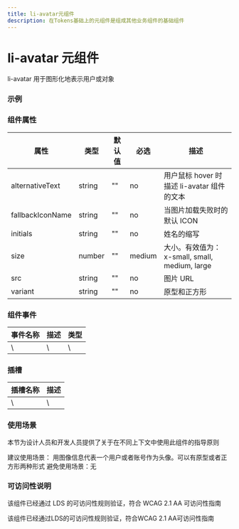 ```yaml
---
title: li-avatar元组件
description: 在Tokens基础上的元组件是组成其他业务组件的基础组件
---
```


# li-avatar 元组件

li-avatar 用于图形化地表示用户或对象

### 示例


<Avatar></Avatar>

### 组件属性

| 属性             | 类型   | 默认值 | 必选   | 描述                                          |
| ---------------- | ------ | ------ | ------ | --------------------------------------------- |
| alternativeText  | string | ""     | no     | 用户鼠标 hover 时描述 li-avatar 组件的文本    |
| fallbackIconName | string | ""     | no     | 当图片加载失败时的默认 ICON                   |
| initials         | string | ""     | no     | 姓名的缩写                                    |
| size             | number | ""     | medium | 大小。有效值为：x-small, small, medium, large |
| src              | string | ""     | no     | 图片 URL                                      |
| variant          | string | ""     | no     | 原型和正方形                                  |

### 组件事件

| 事件名称 | 描述 | 类型 |
| -------- | ---- | ---- |
|    \      |  \    |   \   |

### 插槽

| 插槽名称 | 描述 |
| -------- | ---- |
|    \      |    \  |

### 使用场景

本节为设计人员和开发人员提供了关于在不同上下文中使用此组件的指导原则


<Callout emoji="❤️">
  建议使用场景：
  用图像信息代表一个用户或者账号作为头像。可以有原型或者正方形两种形式
</Callout>

<Callout type="error" emoji="️🚫">
  避免使用场景：无
</Callout>

### 可访问性说明

该组件已经通过 LDS 的可访问性规则验证，符合 WCAG 2.1 AA 可访问性指南

<Callout type="warning" emoji="✅">
  该组件已经通过LDS的可访问性规则验证，符合WCAG 2.1 AA可访问性指南
</Callout>